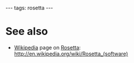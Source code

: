 ---
tags: rosetta
---
= See also =

* [[Wikipedia]] page on [[Rosetta]]: http://en.wikipedia.org/wiki/Rosetta_(software)
